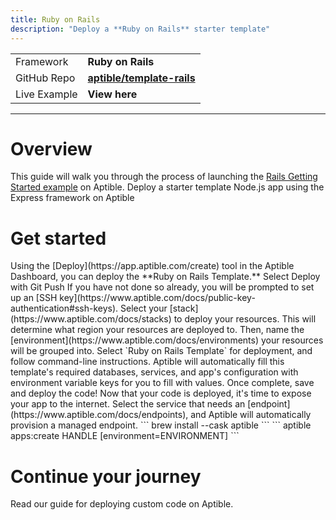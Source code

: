 ```yaml
---
title: Ruby on Rails
description: "Deploy a **Ruby on Rails** starter template"
---
```


<CardGroup cols={2}>

  <Card title="Deploy in Aptible" icon="rocket" iconType="duotone">
  </Card>

  |  |                            |
| -------- | ------------------------------------- |
| Framework     | **Ruby on Rails**                     |
| GitHub Repo      | **[aptible/template-rails](https://github.com/aptible/template-rails)**                   |
| Live Example   | **View here** |

</CardGroup>

---

# Overview

This guide will walk you through the process of launching the [Rails Getting Started example](https://guides.rubyonrails.org/v4.2.7/getting_started.html) on Aptible. Deploy a starter template Node.js app using the Express framework on Aptible

# Get started

<Tabs>
  <Tab title="Deploy via Template">
  Using the [Deploy](https://app.aptible.com/create) tool in the Aptible Dashboard, you can deploy the **Ruby on Rails Template.**
  
  <AccordionGroup>
  <Accordion title="Deploy with Git Push">
  Select Deploy with Git Push
  </Accordion>
  <Accordion title="Add an SSH key">
  If you have not done so already, you will be prompted to set up an [SSH key](https://www.aptible.com/docs/public-key-authentication#ssh-keys).
  </Accordion>
  <Accordion title="Configure Environment">
  Select your [stack](https://www.aptible.com/docs/stacks) to deploy your resources. This will determine what region your resources are deployed to. Then, name the [environment](https://www.aptible.com/docs/environments) your resources will be grouped into.
  </Accordion>
<Accordion title="Prepare the template">
Select `Ruby on Rails Template` for deployment, and follow command-line instructions.
</Accordion>
<Accordion title="Fill environment variables">
Aptible will automatically fill this template's required databases, services, and app's configuration with environment variable keys for you to fill with values. Once complete, save and deploy the code!
</Accordion>
<Accordion title="View logs in real time">
</Accordion>
<Accordion title="Expose your app to the internet">
Now that your code is deployed, it's time to expose your app to the internet. Select the service that needs an [endpoint](https://www.aptible.com/docs/endpoints), and Aptible will automatically provision a managed endpoint.
</Accordion>
<Accordion title="View your deployed app 🎉"></Accordion>
</AccordionGroup>



  </Tab>

  <Tab title="Deploy via CLI">

  <AccordionGroup>
   <Accordion title="Install the Aptible CLI">
    ```
brew install --cask aptible
```
</Accordion>

<Accordion title="Create an app">
```
aptible apps:create HANDLE
[environment=ENVIRONMENT]
```
</Accordion>
</AccordionGroup>
  </Tab>
</Tabs>

# Continue your journey

<Card title="Deploy custom code" icon="books" iconType="duotone" href="">
Read our guide for deploying custom code on Aptible.

</Card>